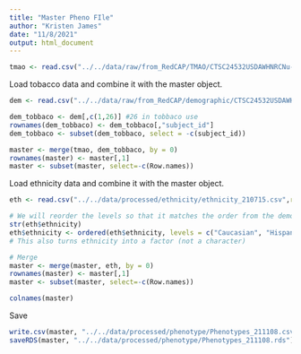 ```yaml
---
title: "Master Pheno FIle"
author: "Kristen James"
date: "11/8/2021"
output: html_document
---
```



```r
tmao <- read.csv("../../data/raw/from_RedCAP/TMAO/CTSC24532USDAWHNRCNu-TMAOKJ012220_DATA_2020-07-15_0915_NAedited.csv", row.names = 1)
```

Load tobacco data and combine it with the master object.
```r
dem <- read.csv("../../data/raw/from_RedCAP/demographic/CTSC24532USDAWHNRCNu-DemographicData_DATA_2020-08-28_1058.csv")

dem_tobbaco <- dem[,c(1,26)] #26 in tobbaco use
rownames(dem_tobbaco) <- dem_tobbaco[,"subject_id"]
dem_tobbaco <- subset(dem_tobbaco, select = -c(subject_id))

master <- merge(tmao, dem_tobbaco, by = 0)
rownames(master) <- master[,1]
master <- subset(master, select=-c(Row.names))
```

Load ethnicity data and combine it with the master object.
```r
eth <- read.csv("../../data/processed/ethnicity/ethnicity_210715.csv",row.names = 1)

# We will reorder the levels so that it matches the order from the demographic survey. This may help prevent mistakes in the future.
str(eth$ethnicity)
eth$ethnicity <- ordered(eth$ethnicity, levels = c("Caucasian", "Hispanic", "African.American", "Asian", "Multi", "Other", "NA"))
# This also turns ethnicity into a factor (not a character)

# Merge
master <- merge(master, eth, by = 0)
rownames(master) <- master[,1]
master <- subset(master, select=-c(Row.names))
```

```r
colnames(master)
```
Save
```r
write.csv(master, "../../data/processed/phenotype/Phenotypes_211108.csv")
saveRDS(master, "../../data/processed/phenotype/Phenotypes_211108.rds")
```

